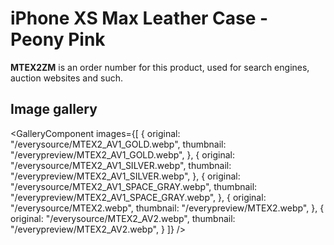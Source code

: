 
# iPhone XS Max Leather Case - Peony Pink

<Callout type='info' emoji='👉🏻'>**MTEX2ZM** is an order number for this product, used for search engines, auction websites and such.</Callout>

## Image gallery

<GalleryComponent
    images={[
      {
        original: "/everysource/MTEX2_AV1_GOLD.webp",
        thumbnail: "/everypreview/MTEX2_AV1_GOLD.webp",
      },
      {
        original: "/everysource/MTEX2_AV1_SILVER.webp",
        thumbnail: "/everypreview/MTEX2_AV1_SILVER.webp",
      },
      {
        original: "/everysource/MTEX2_AV1_SPACE_GRAY.webp",
        thumbnail: "/everypreview/MTEX2_AV1_SPACE_GRAY.webp",
      },
      {
        original: "/everysource/MTEX2.webp",
        thumbnail: "/everypreview/MTEX2.webp",
      },
      {
        original: "/everysource/MTEX2_AV2.webp",
        thumbnail: "/everypreview/MTEX2_AV2.webp",
      }
    ]}
  />

